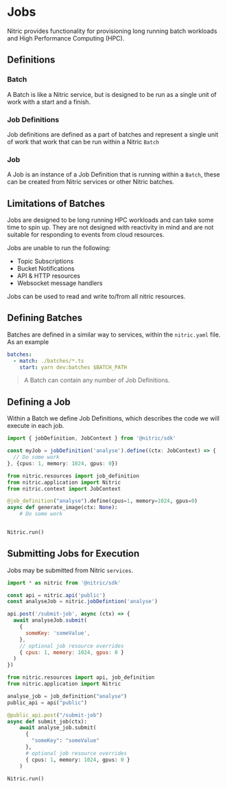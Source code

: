 
# Jobs

Nitric provides functionality for provisioning long running batch workloads and High Performance Computing (HPC).

## Definitions

### Batch

A Batch is like a Nitric service, but is designed to be run as a single unit of work with a start and a finish.

### Job Definitions

Job definitions are defined as a part of batches and represent a single unit of work that work that can be run within a Nitric `Batch`

### Job

A Job is an instance of a Job Definition that is running within a `Batch`, these can be created from Nitric services or other Nitric batches.

## Limitations of Batches

Jobs are designed to be long running HPC workloads and can take some time to spin up. They are not designed with reactivity in mind and are not suitable for responding to events from cloud resources.

Jobs are unable to run the following:

- Topic Subscriptions
- Bucket Notifications
- API & HTTP resources
- Websocket message handlers

Jobs can be used to read and write to/from all nitric resources.

## Defining Batches

Batches are defined in a similar way to services, within the `nitric.yaml` file. As an example

```yaml
batches:
  - match: ./batches/*.ts
    start: yarn dev:batches $BATCH_PATH
```

> A Batch can contain any number of Job Definitions.

## Defining a Job

Within a Batch we define Job Definitions, which describes the code we will execute in each job.

<CodeGroup>

```typescript
import { jobDefinition, JobContext } from '@nitric/sdk'

const myJob = jobDefinition('analyse').define((ctx: JobContext) => {
  // Do some work
}, {cpus: 1, memory: 1024, gpus: 0})
```

```python
from nitric.resources import job_definition
from nitric.application import Nitric
from nitric.context import JobContext

@job_definition("analyse").define(cpus=1, memory=1024, gpus=0)
async def generate_image(ctx: None):
    # Do some work


Nitric.run()
```

</CodeGroup>

## Submitting Jobs for Execution

Jobs may be submitted from Nitric `services`.

<CodeGroup>

```javascript
import * as nitric from '@nitric/sdk'

const api = nitric.api('public')
const analyseJob = nitric.jobDefintion('analyse')

api.post('/submit-job', async (ctx) => {
  await analyseJob.submit(
    {
      someKey: 'someValue',
    }, 
    // optional job resource overrides
    { cpus: 1, memory: 1024, gpus: 0 }
  )
})
```

```python
from nitric.resources import api, job_definition
from nitric.application import Nitric

analyse_job = job_definition("analyse")
public_api = api("public")

@public_api.post("/submit-job")
async def submit_job(ctx):
    await analyse_job.submit(
      {
        "someKey": "someValue"
      },
      # optional job resource overrides
      { cpus: 1, memory: 1024, gpus: 0 }
    )

Nitric.run()
```

</CodeGroup>
